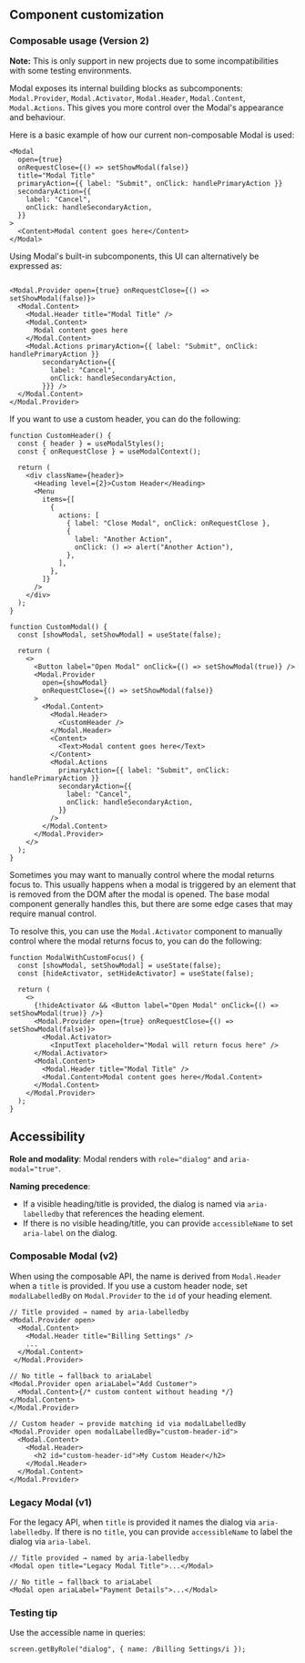 ## Component customization

### Composable usage (Version 2)

**Note:** This is only support in new projects due to some incompatibilities
with some testing environments.

Modal exposes its internal building blocks as subcomponents: `Modal.Provider`,
`Modal.Activator`, `Modal.Header`, `Modal.Content`, `Modal.Actions`. This gives
you more control over the Modal's appearance and behaviour.

Here is a basic example of how our current non-composable Modal is used:

```tsx
<Modal
  open={true}
  onRequestClose={() => setShowModal(false)}
  title="Modal Title"
  primaryAction={{ label: "Submit", onClick: handlePrimaryAction }}
  secondaryAction={{
    label: "Cancel",
    onClick: handleSecondaryAction,
  }}
>
  <Content>Modal content goes here</Content>
</Modal>
```

Using Modal's built-in subcomponents, this UI can alternatively be expressed as:

```tsx

<Modal.Provider open={true} onRequestClose={() => setShowModal(false)}>
  <Modal.Content>
    <Modal.Header title="Modal Title" />
    <Modal.Content>
      Modal content goes here
    </Modal.Content>
    <Modal.Actions primaryAction={{ label: "Submit", onClick: handlePrimaryAction }}
        secondaryAction={{
          label: "Cancel",
          onClick: handleSecondaryAction,
        }}} />
  </Modal.Content>
</Modal.Provider>
```

If you want to use a custom header, you can do the following:

```tsx
function CustomHeader() {
  const { header } = useModalStyles();
  const { onRequestClose } = useModalContext();

  return (
    <div className={header}>
      <Heading level={2}>Custom Header</Heading>
      <Menu
        items={[
          {
            actions: [
              { label: "Close Modal", onClick: onRequestClose },
              {
                label: "Another Action",
                onClick: () => alert("Another Action"),
              },
            ],
          },
        ]}
      />
    </div>
  );
}

function CustomModal() {
  const [showModal, setShowModal] = useState(false);

  return (
    <>
      <Button label="Open Modal" onClick={() => setShowModal(true)} />
      <Modal.Provider
        open={showModal}
        onRequestClose={() => setShowModal(false)}
      >
        <Modal.Content>
          <Modal.Header>
            <CustomHeader />
          </Modal.Header>
          <Content>
            <Text>Modal content goes here</Text>
          </Content>
          <Modal.Actions
            primaryAction={{ label: "Submit", onClick: handlePrimaryAction }}
            secondaryAction={{
              label: "Cancel",
              onClick: handleSecondaryAction,
            }}
          />
        </Modal.Content>
      </Modal.Provider>
    </>
  );
}
```

Sometimes you may want to manually control where the modal returns focus to.
This usually happens when a modal is triggered by an element that is removed
from the DOM after the modal is opened. The base modal component generally
handles this, but there are some edge cases that may require manual control.

To resolve this, you can use the `Modal.Activator` component to manually control
where the modal returns focus to, you can do the following:

```tsx
function ModalWithCustomFocus() {
  const [showModal, setShowModal] = useState(false);
  const [hideActivator, setHideActivator] = useState(false);

  return (
    <>
      {!hideActivator && <Button label="Open Modal" onClick={() => setShowModal(true)} />}
      <Modal.Provider open={true} onRequestClose={() => setShowModal(false)}>
        <Modal.Activator>
          <InputText placeholder="Modal will return focus here" />
      </Modal.Activator>
      <Modal.Content>
        <Modal.Header title="Modal Title" />
        <Modal.Content>Modal content goes here</Modal.Content>
      </Modal.Content>
    </Modal.Provider>
  );
}
```

## Accessibility

**Role and modality**: Modal renders with `role="dialog"` and
`aria-modal="true"`.

**Naming precedence**:

- If a visible heading/title is provided, the dialog is named via
  `aria-labelledby` that references the heading element.
- If there is no visible heading/title, you can provide `accessibleName` to set
  `aria-label` on the dialog.

### Composable Modal (v2)

When using the composable API, the name is derived from `Modal.Header` when a
`title` is provided. If you use a custom header node, set `modalLabelledBy` on
`Modal.Provider` to the `id` of your heading element.

```tsx
// Title provided → named by aria-labelledby
<Modal.Provider open>
  <Modal.Content>
    <Modal.Header title="Billing Settings" />
    ...
  </Modal.Content>
 </Modal.Provider>

// No title → fallback to ariaLabel
<Modal.Provider open ariaLabel="Add Customer">
  <Modal.Content>{/* custom content without heading */}</Modal.Content>
</Modal.Provider>

// Custom header → provide matching id via modalLabelledBy
<Modal.Provider open modalLabelledBy="custom-header-id">
  <Modal.Content>
    <Modal.Header>
      <h2 id="custom-header-id">My Custom Header</h2>
    </Modal.Header>
  </Modal.Content>
</Modal.Provider>
```

### Legacy Modal (v1)

For the legacy API, when `title` is provided it names the dialog via
`aria-labelledby`. If there is no `title`, you can provide `accessibleName` to
label the dialog via `aria-label`.

```tsx
// Title provided → named by aria-labelledby
<Modal open title="Legacy Modal Title">...</Modal>

// No title → fallback to ariaLabel
<Modal open ariaLabel="Payment Details">...</Modal>
```

### Testing tip

Use the accessible name in queries:

```tsx
screen.getByRole("dialog", { name: /Billing Settings/i });
```
